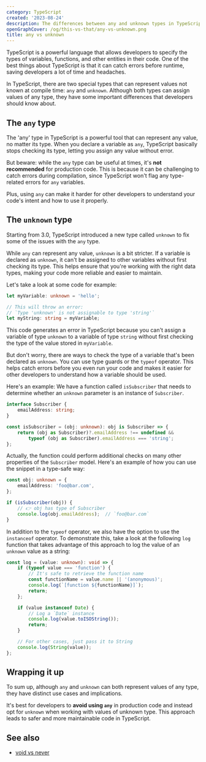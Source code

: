 ```yaml
---
category: TypeScript
created: '2023-08-24'
description: The differences between any and unknown types in TypeScript
openGraphCover: /og/this-vs-that/any-vs-unknown.png
title: any vs unknown
---
```


TypeScript is a powerful language that allows developers to specify the types of variables, functions, and other entities in their code. One of the best things about TypeScript is that it can catch errors before runtime, saving developers a lot of time and headaches.

In TypeScript, there are two special types that can represent values not known at compile time: `any` and `unknown`. Although both types can assign values of any type, they have some important differences that developers should know about.

## The `any` type

The 'any' type in TypeScript is a powerful tool that can represent any value, no matter its type. When you declare a variable as `any`, TypeScript basically stops checking its type, letting you assign any value without error.

But beware: while the `any` type can be useful at times, it's **not recommended** for production code. This is because it can be challenging to catch errors during compilation, since TypeScript won't flag any type-related errors for `any` variables.

Plus, using `any` can make it harder for other developers to understand your code's intent and how to use it properly.

## The `unknown` type

Starting from 3.0, TypeScript introduced a new type called `unknown` to fix some of the issues with the `any` type.

While `any` can represent any value, `unknown` is a bit stricter. If a variable is declared as `unknown`, it can't be assigned to other variables without first checking its type. This helps ensure that you're working with the right data types, making your code more reliable and easier to maintain.

Let's take a look at some code for example:

```ts
let myVariable: unknown = 'hello';

// This will throw an error:
// `Type 'unknown' is not assignable to type 'string'`
let myString: string = myVariable;
```

This code generates an error in TypeScript because you can't assign a variable of type `unknown` to a variable of type `string` without first checking the type of the value stored in `myVariable`.

But don't worry, there are ways to check the type of a variable that's been declared as `unknown`. You can use type guards or the `typeof` operator. This helps catch errors before you even run your code and makes it easier for other developers to understand how a variable should be used.

Here's an example: We have a function called `isSubscriber` that needs to determine whether an `unknown` parameter is an instance of `Subscriber`.

```ts subscriber.ts
interface Subscriber {
    emailAddress: string;
}

const isSubscriber = (obj: unknown): obj is Subscriber => {
    return (obj as Subscriber)?.emailAddress !== undefined &&
        typeof (obj as Subscriber).emailAddress === 'string';
};
```

Actually, the function could perform additional checks on many other properties of the `Subscriber` model.
Here's an example of how you can use the snippet in a type-safe way:

```ts
const obj: unknown = {
    emailAddress: 'foo@bar.com',
};

if (isSubscriber(obj)) {
    // 👉️ obj has type of Subscriber
    console.log(obj.emailAddress);  // `foo@bar.com`
}
```

In addition to the `typeof` operator, we also have the option to use the `instanceof` operator.
To demonstrate this, take a look at the following `log` function that takes advantage of this approach to log the value of an `unknown` value as a string:


```ts log.ts
const log = (value: unknown): void => {
    if (typeof value === 'function') {
        // It's safe to retrieve the function name
        const functionName = value.name || '(anonymous)';
        console.log(`[function ${functionName}]`);
        return;
    };

    if (value instanceof Date) {
        // Log a `Date` instance
        console.log(value.toISOString());
        return;
    }

    // For other cases, just pass it to String
    console.log(String(value));
};
```

## Wrapping it up

To sum up, although `any` and `unknown` can both represent values of any type, they have distinct use cases and implications.

It's best for developers to **avoid using `any`** in production code and instead opt for `unknown` when working with values of unknown type. This approach leads to safer and more maintainable code in TypeScript.

## See also

-   [void vs never](https://phuoc.ng/collection/this-vs-that/void-vs-never/)
